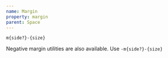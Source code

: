 ```yaml
---
name: Margin
property: margin
parent: Space
---
```



`m{side?}-{size}`

<Grid minWidth="100px">
  <InfoBox caption="All" pattern="m-{size}">
    <Box className="bg-blue-200 rounded border border-blue-200">
      <Box
        className={`h-8 px-2 bg-white rounded border-blue-300 border-4 m-4`}
      />
    </Box>
  </InfoBox>
  <InfoBox caption="Horizontal" pattern="mx-{size}">
    <Box className="bg-blue-200 rounded border border-blue-200">
      <Box
        className={`h-8 px-2 bg-white rounded border-blue-300 border-4 mx-4`}
      />
    </Box>
  </InfoBox>
  <InfoBox caption="Vertical" pattern="my-{size}">
    <Box className="bg-blue-200 rounded border border-blue-200">
      <Box
        className={`h-8 px-2 bg-white rounded border-blue-300 border-4 my-4`}
      />
    </Box>
  </InfoBox>
  <InfoBox caption="Top" pattern="mt-{size}">
    <Box className="bg-blue-200 rounded border border-blue-200">
      <Box
        className={`h-8 px-2 bg-white rounded border-blue-300 border-4 mt-4`}
      />
    </Box>
  </InfoBox>
  <InfoBox caption="Right" pattern="mr-{size}">
    <Box className="bg-blue-200 rounded border border-blue-200">
      <Box
        className={`h-8 px-2 bg-white rounded border-blue-300 border-4 mr-4`}
      />
    </Box>
  </InfoBox>
  <InfoBox caption="Bottom" pattern="mb-{size}">
    <Box className="bg-blue-200 rounded border border-blue-200">
      <Box
        className={`h-8 px-2 bg-white rounded border-blue-300 border-4 mb-4`}
      />
    </Box>
  </InfoBox>
  <InfoBox caption="Left" pattern="ml-{size}">
    <Box className="bg-blue-200 rounded border border-blue-200">
      <Box
        className={`h-8 px-2 bg-white rounded border-blue-300 border-4 ml-4`}
      />
    </Box>
  </InfoBox>
</Grid>

<ConfigPropertyList property="margin" />

Negative margin utilities are also available. Use `-m{side?}-{size}`
